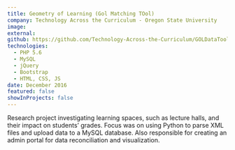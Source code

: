 ```yaml
---
title: Geometry of Learning (Gol Matching TOol)
company: Technology Across the Curriculum - Oregon State University
image:
external:
github: https://github.com/Technology-Across-the-Curriculum/GOLDataTool
technologies:
  - PHP 5.6
  - MySQL
  - jQuery
  - Bootstrap
  - HTML, CSS, JS
date: December 2016
featured: false
showInProjects: false
---
```


Research project investigating learning spaces, such as lecture halls, and their impact on students’ grades. Focus was on using Python to parse XML files and upload data to a MySQL database. Also responsible for creating an admin portal for data reconciliation and visualization.
